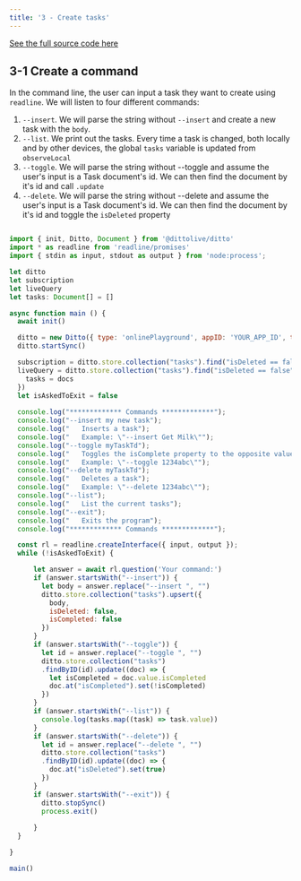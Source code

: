 ```yaml
---
title: '3 - Create tasks'
---
```


[See the full source code here](https://github.com/getditto/samples/tree/master/tasks/nodejs)
## 3-1 Create a command

In the command line, the user can input a task they want to create using `readline`. We will listen to four different commands:

1. `--insert`. We will parse the string without `--insert` and create a new task with the `body`.
1. `--list`. We print out the tasks. Every time a task is changed, both locally and by other devices, the global `tasks` variable is updated from `observeLocal`
1. `--toggle`. We will parse the string without --toggle and assume the user's input is a Task document's id. We can then find the document by it's id and call `.update`
1. `--delete`. We will parse the string without --delete and assume the user's input is a Task document's id. We can then find the document by it's id and toggle the `isDeleted` property

```js

import { init, Ditto, Document } from '@dittolive/ditto'
import * as readline from 'readline/promises'
import { stdin as input, stdout as output } from 'node:process';

let ditto
let subscription
let liveQuery
let tasks: Document[] = []

async function main () {
  await init()

  ditto = new Ditto({ type: 'onlinePlayground', appID: 'YOUR_APP_ID', token: 'YOUR_TOKEN' })
  ditto.startSync()

  subscription = ditto.store.collection("tasks").find("isDeleted == false").subscribe()
  liveQuery = ditto.store.collection("tasks").find("isDeleted == false").observeLocal((docs, event) => {
    tasks = docs
  })
  let isAskedToExit = false
  
  console.log("************* Commands *************");
  console.log("--insert my new task");
  console.log("   Inserts a task");
  console.log("   Example: \"--insert Get Milk\"");
  console.log("--toggle myTaskTd");
  console.log("   Toggles the isComplete property to the opposite value");
  console.log("   Example: \"--toggle 1234abc\"");
  console.log("--delete myTaskTd");
  console.log("   Deletes a task");
  console.log("   Example: \"--delete 1234abc\"");
  console.log("--list");
  console.log("   List the current tasks");
  console.log("--exit");
  console.log("   Exits the program");
  console.log("************* Commands *************");

  const rl = readline.createInterface({ input, output });
  while (!isAskedToExit) {

      let answer = await rl.question('Your command:')
      if (answer.startsWith("--insert")) {
        let body = answer.replace("--insert ", "")
        ditto.store.collection("tasks").upsert({
          body,
          isDeleted: false,
          isCompleted: false
        })
      }
      if (answer.startsWith("--toggle")) {
        let id = answer.replace("--toggle ", "")
        ditto.store.collection("tasks")
        .findByID(id).update((doc) => {
          let isCompleted = doc.value.isCompleted
          doc.at("isCompleted").set(!isCompleted)
        })
      }
      if (answer.startsWith("--list")) {
        console.log(tasks.map((task) => task.value))
      }
      if (answer.startsWith("--delete")) {
        let id = answer.replace("--delete ", "")
        ditto.store.collection("tasks")
        .findByID(id).update((doc) => {
          doc.at("isDeleted").set(true)
        })
      }
      if (answer.startsWith("--exit")) {
        ditto.stopSync()
        process.exit()
        
      }
  }

}

main()

```   
